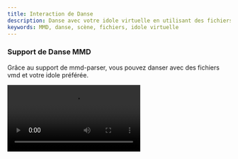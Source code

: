 ```yaml
---
title: Interaction de Danse
description: Danse avec votre idole virtuelle en utilisant des fichiers de danse MMD et des fichiers de scène PMX
keywords: MMD, danse, scène, fichiers, idole virtuelle
---
```


### Support de Danse MMD

Grâce au support de mmd-parser, vous pouvez danser avec des fichiers vmd et votre idole préférée.

<Frame>
  <video 
    src="https://img.rdmclin2.com/rdmclin2/2024/11/5f197a7db0fe812216f601ad47cbc42d.mp4"
    controls
    className="w-full aspect-video"
  />
</Frame>

### Chargement de Scène PMX

Le support des fichiers de scène PMX vous permet de danser sur scène avec votre idole virtuelle.

<Frame>
  <img src="https://oss.vidol.chat/assets/d496aba091351b55907faadd63d31033.webp" />
</Frame>

